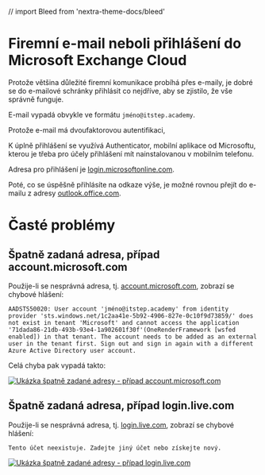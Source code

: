 // import Bleed from 'nextra-theme-docs/bleed'

# Firemní e-mail neboli přihlášení do Microsoft Exchange Cloud
Protože většina důležité firemní komunikace probíhá přes e-maily, je dobré se do e-mailové schránky přihlásit co nejdříve, aby se zjistilo, že vše správně funguje.

E-mail vypadá obvykle ve formátu `jméno@itstep.academy`.

Protože e-mail má dvoufaktorovou autentifikaci, 

K úplně přihlášení se využívá Authenticator, mobilní aplikace od Microsoftu, kterou je třeba pro účely přihlášení mít nainstalovanou v mobilním telefonu.

Adresa pro přihlášení je [login.microsoftonline.com](https://login.microsoftonline.com/).

Poté, co se úspěšně přihlásíte na odkaze výše, je možné rovnou přejít do e-mailu z adresy [outlook.office.com](https://outlook.office.com/).

# Časté problémy

## Špatně zadaná adresa, případ account.microsoft.com

Použije-li se nesprávná adresa, tj. [account.microsoft.com](https://account.microsoft.com/), zobrazí se chybové hlášení:

```
AADSTS50020: User account 'jméno@itstep.academy' from identity provider 'sts.windows.net/1c2aa41e-5b92-4906-827e-0c10f9d73859/' does not exist in tenant 'Microsoft' and cannot access the application '71dada86-21db-493b-93e4-1a902601f30f'(OneRenderFramework [wsfed enabled]) in that tenant. The account needs to be added as an external user in the tenant first. Sign out and sign in again with a different Azure Active Directory user account.
```

Celá chyba pak vypadá takto:


  <a href="/images/email-wrong-link-account.jpg" title="Ukázka špatně zadané adresy - případ account.microsoft.com">
    <picture>
      <source srcset="/images/email-wrong-link-account.avif" type="image/avif" />
      <source srcset="/images/email-wrong-link-account.webp" type="image/webp" />
      <img src="/images/email-wrong-link-account.jpg" alt="Ukázka špatně zadané adresy - případ account.microsoft.com" />
    </picture>
  </a>


## Špatně zadaná adresa, případ login.live.com

Použije-li se nesprávná adresa, tj. [login.live.com](https://login.live.com/), zobrazí se chybové hlášení:

```
Tento účet neexistuje. Zadejte jiný účet nebo získejte nový.
```


  <a href="/images/email-wrong-link-live.png" title="Ukázka špatně zadané adresy - případ login.live.com">
    <picture>
      <source srcset="/images/email-wrong-link-live.avif" type="image/avif" />
      <source srcset="/images/email-wrong-link-live.webp" type="image/webp" />
      <img src="/images/email-wrong-link-live.png" alt="Ukázka špatně zadané adresy - případ login.live.com" />
    </picture>
  </a>
